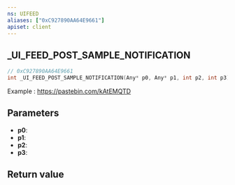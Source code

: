 ```yaml
---
ns: UIFEED
aliases: ["0xC927890AA64E9661"]
apiset: client
---
```

## _UI_FEED_POST_SAMPLE_NOTIFICATION

```c
// 0xC927890AA64E9661
int _UI_FEED_POST_SAMPLE_NOTIFICATION(Any* p0, Any* p1, int p2, int p3);
```

Example : https://pastebin.com/kAtEMQTD

## Parameters
* **p0**:
* **p1**:
* **p2**:
* **p3**:

## Return value